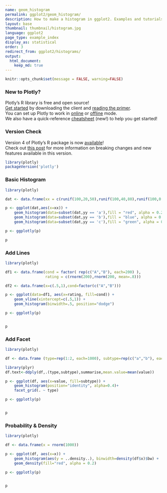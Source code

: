 ```yaml
---
name: geom_histogram
permalink: ggplot2/geom_histogram/
description: How to make a histogram in ggplot2. Examples and tutorials for plotting histograms with geom_histogram, geom_density and stat_density.
layout: base
thumbnail: thumbnail/histogram.jpg
language: ggplot2
page_type: example_index
display_as: statistical
order: 3
redirect_from: ggplot2/histograms/
output:
  html_document:
    keep_md: true
---
```


```r
knitr::opts_chunk$set(message = FALSE, warning=FALSE)
```

### New to Plotly?

Plotly's R library is free and open source!<br>
[Get started](https://plot.ly/r/getting-started/) by downloading the client and [reading the primer](https://plot.ly/r/getting-started/).<br>
You can set up Plotly to work in [online](https://plot.ly/r/getting-started/#hosting-graphs-in-your-online-plotly-account) or [offline](https://plot.ly/r/offline/) mode.<br>
We also have a quick-reference [cheatsheet](https://images.plot.ly/plotly-documentation/images/r_cheat_sheet.pdf) (new!) to help you get started!

### Version Check

Version 4 of Plotly's R package is now [available](https://plot.ly/r/getting-started/#installation)!<br>
Check out [this post](http://moderndata.plot.ly/upgrading-to-plotly-4-0-and-above/) for more information on breaking changes and new features available in this version.

```r
library(plotly)
packageVersion('plotly')
```

### Basic Histogram

```r
library(plotly)

dat <- data.frame(xx = c(runif(100,20,50),runif(100,40,80),runif(100,0,30)),yy = rep(letters[1:3],each = 100))

p <- ggplot(dat,aes(x=xx)) +
    geom_histogram(data=subset(dat,yy == 'a'),fill = "red", alpha = 0.2) +
    geom_histogram(data=subset(dat,yy == 'b'),fill = "blue", alpha = 0.2) +
    geom_histogram(data=subset(dat,yy == 'c'),fill = "green", alpha = 0.2)

p <- ggplotly(p)

p
```

### Add Lines

```r
library(plotly)

df1 <- data.frame(cond = factor( rep(c("A","B"), each=200) ),
                  rating = c(rnorm(200),rnorm(200, mean=.8)))

df2 <- data.frame(x=c(.5,1),cond=factor(c("A","B")))

p <- ggplot(data=df1, aes(x=rating, fill=cond)) +
    geom_vline(xintercept=c(.5,1)) +
    geom_histogram(binwidth=.5, position="dodge")

p <- ggplotly(p)


p
```

### Add Facet

```r
library(plotly)

df <- data.frame (type=rep(1:2, each=1000), subtype=rep(c("a","b"), each=500), value=rnorm(4000, 0,1))

library(plyr)
df.text<-ddply(df,.(type,subtype),summarise,mean.value=mean(value))

p <- ggplot(df, aes(x=value, fill=subtype)) +
    geom_histogram(position="identity", alpha=0.4)+
    facet_grid(. ~ type)

p <- ggplotly(p)


p
```

### Probability & Density

```r
library(plotly)

df <- data.frame(x = rnorm(1000))

p <- ggplot(df, aes(x=x)) +
    geom_histogram(aes(y = ..density..), binwidth=density(df$x)$bw) +
    geom_density(fill="red", alpha = 0.2)

p <- ggplotly(p)


p
```
